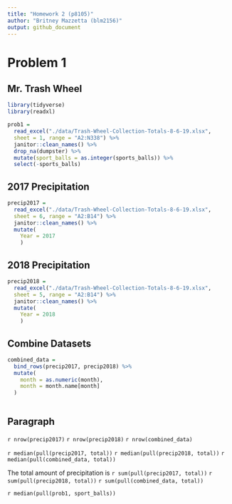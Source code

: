 ```yaml
---
title: "Homework 2 (p8105)"
author: "Britney Mazzetta (blm2156)"
output: github_document
---
```


# Problem 1

## Mr. Trash Wheel
```r
library(tidyverse)
library(readxl)

prob1 = 
  read_excel("./data/Trash-Wheel-Collection-Totals-8-6-19.xlsx", 
  sheet = 1, range = "A2:N338") %>%
  janitor::clean_names() %>%
  drop_na(dumpster) %>%
  mutate(sport_balls = as.integer(sports_balls)) %>%
  select(-sports_balls)

```

## 2017 Precipitation
```r
precip2017 = 
  read_excel("./data/Trash-Wheel-Collection-Totals-8-6-19.xlsx", 
  sheet = 6, range = "A2:B14") %>%
  janitor::clean_names() %>%
  mutate(
    Year = 2017
    )
```

## 2018 Precipitation
```r
precip2018 = 
  read_excel("./data/Trash-Wheel-Collection-Totals-8-6-19.xlsx", 
  sheet = 5, range = "A2:B14") %>%
  janitor::clean_names() %>%
  mutate(
    Year = 2018
    )
```

## Combine Datasets

```r
combined_data =
  bind_rows(precip2017, precip2018) %>%
  mutate(
    month = as.numeric(month),
    month = month.name[month]
  )
  
```

## Paragraph

`r nrow(precip2017)`
`r nrow(precip2018)`
`r nrow(combined_data)`

`r median(pull(precip2017, total))`
`r median(pull(precip2018, total))`
`r median(pull(combined_data, total))`

The total amount of precipitation is `r sum(pull(precip2017, total))`
`r sum(pull(precip2018, total))`
`r sum(pull(combined_data, total))`

`r median(pull(prob1, sport_balls))`

